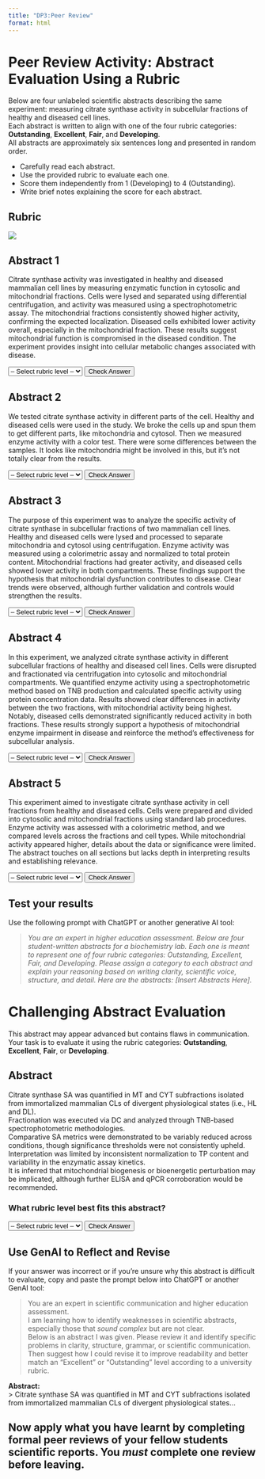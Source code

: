 ```yaml
---
title: "DP3:Peer Review"
format: html
---
```


# Peer Review Activity: Abstract Evaluation Using a Rubric

Below are four unlabeled scientific abstracts describing the same experiment: measuring citrate synthase activity in subcellular fractions of healthy and diseased cell lines.\
Each abstract is written to align with one of the four rubric categories: **Outstanding**, **Excellent**, **Fair**, and **Developing**.\
All abstracts are approximately six sentences long and presented in random order.

::: {.callout-tip title="Task Instructions"}
-   Carefully read each abstract.
-   Use the provided rubric to evaluate each one.
-   Score them independently from 1 (Developing) to 4 (Outstanding).
-   Write brief notes explaining the score for each abstract.
:::

## Rubric

![](rubric.png)

## Abstract 1

Citrate synthase activity was investigated in healthy and diseased mammalian cell lines by measuring enzymatic function in cytosolic and mitochondrial fractions. Cells were lysed and separated using differential centrifugation, and activity was measured using a spectrophotometric assay. The mitochondrial fractions consistently showed higher activity, confirming the expected localization. Diseased cells exhibited lower activity overall, especially in the mitochondrial fraction. These results suggest mitochondrial function is compromised in the diseased condition. The experiment provides insight into cellular metabolic changes associated with disease.

<select id="q1"> <option value="">-- Select rubric level --</option> <option value="Outstanding">Outstanding</option> <option value="Excellent">Excellent</option> <option value="Fair">Fair</option> <option value="Developing">Developing</option> </select> <button onclick="checkAnswer('q1', 'Excellent', 'feedback1')">Check Answer</button>

::: {#feedback1 style="margin-top: 8px;"}
:::

## Abstract 2

We tested citrate synthase activity in different parts of the cell. Healthy and diseased cells were used in the study. We broke the cells up and spun them to get different parts, like mitochondria and cytosol. Then we measured enzyme activity with a color test. There were some differences between the samples. It looks like mitochondria might be involved in this, but it's not totally clear from the results.

<select id="q2"> <option value="">-- Select rubric level --</option> <option value="Outstanding">Outstanding</option> <option value="Excellent">Excellent</option> <option value="Fair">Fair</option> <option value="Developing">Developing</option> </select> <button onclick="checkAnswer('q2', 'Developing', 'feedback2')">Check Answer</button>

::: {#feedback2 style="margin-top: 8px;"}
:::

## Abstract 3

The purpose of this experiment was to analyze the specific activity of citrate synthase in subcellular fractions of two mammalian cell lines. Healthy and diseased cells were lysed and processed to separate mitochondria and cytosol using centrifugation. Enzyme activity was measured using a colorimetric assay and normalized to total protein content. Mitochondrial fractions had greater activity, and diseased cells showed lower activity in both compartments. These findings support the hypothesis that mitochondrial dysfunction contributes to disease. Clear trends were observed, although further validation and controls would strengthen the results.

<select id="q3"> <option value="">-- Select rubric level --</option> <option value="Outstanding">Outstanding</option> <option value="Excellent">Excellent</option> <option value="Fair">Fair</option> <option value="Developing">Developing</option> </select> <button onclick="checkAnswer('q3', 'Outstanding', 'feedback3')">Check Answer</button>

::: {#feedback3 style="margin-top: 8px;"}
:::

## Abstract 4

In this experiment, we analyzed citrate synthase activity in different subcellular fractions of healthy and diseased cell lines. Cells were disrupted and fractionated via centrifugation into cytosolic and mitochondrial compartments. We quantified enzyme activity using a spectrophotometric method based on TNB production and calculated specific activity using protein concentration data. Results showed clear differences in activity between the two fractions, with mitochondrial activity being highest. Notably, diseased cells demonstrated significantly reduced activity in both fractions. These results strongly support a hypothesis of mitochondrial enzyme impairment in disease and reinforce the method’s effectiveness for subcellular analysis.

<select id="q4"> <option value="">-- Select rubric level --</option> <option value="Outstanding">Outstanding</option> <option value="Excellent">Excellent</option> <option value="Fair">Fair</option> <option value="Developing">Developing</option> </select> <button onclick="checkAnswer('q4', 'Outstanding', 'feedback4')">Check Answer</button>

::: {#feedback4 style="margin-top: 8px;"}
:::

## Abstract 5

This experiment aimed to investigate citrate synthase activity in cell fractions from healthy and diseased cells. Cells were prepared and divided into cytosolic and mitochondrial fractions using standard lab procedures. Enzyme activity was assessed with a colorimetric method, and we compared levels across the fractions and cell types. While mitochondrial activity appeared higher, details about the data or significance were limited. The abstract touches on all sections but lacks depth in interpreting results and establishing relevance.

<select id="q5"> <option value="">-- Select rubric level --</option> <option value="Outstanding">Outstanding</option> <option value="Excellent">Excellent</option> <option value="Fair">Fair</option> <option value="Developing">Developing</option> </select> <button onclick="checkAnswer('q5', 'Fair', 'feedback5')">Check Answer</button>

::: {#feedback5 style="margin-top: 8px;"}
:::

## Test your results

::: {.callout-note title="GenAI Prompt for Self-Assessment"}
Use the following prompt with ChatGPT or another generative AI tool:

> *You are an expert in higher education assessment. Below are four student-written abstracts for a biochemistry lab. Each one is meant to represent one of four rubric categories: Outstanding, Excellent, Fair, and Developing. Please assign a category to each abstract and explain your reasoning based on writing clarity, scientific voice, structure, and detail. Here are the abstracts: \[Insert Abstracts Here\].*
:::

```{=html}
<script>
  const feedback = {
    'Outstanding': "Outstanding abstracts are precise, concise, and show mastery of structure, logic, and voice.",
    'Excellent': "Excellent abstracts are clear and mostly well-structured, but may contain minor redundancy or less clarity in interpretation.",
    'Fair': "Fair abstracts are adequate but vague or overly general, with missed opportunities to emphasize interpretation or impact.",
    'Developing': "Developing abstracts use unclear or casual language, omit key elements, and lack logical flow or purpose."
  };

  function checkAnswer(selectId, correctAnswer, feedbackId) {
    const selected = document.getElementById(selectId).value;
    const feedbackBox = document.getElementById(feedbackId);
    if (selected === "") {
      feedbackBox.innerHTML = "<em>Please select an answer.</em>";
    } else if (selected === correctAnswer) {
      feedbackBox.innerHTML = "<strong style='color:green'>Correct!</strong><br>" + feedback[selected];
    } else {
      feedbackBox.innerHTML = "<strong style='color:red'>Incorrect.</strong> You selected <em>" + selected + "</em>, but this abstract better fits <strong>" + correctAnswer + "</strong>.<br>" + feedback[correctAnswer];
    }
  }
</script>
```

# Challenging Abstract Evaluation

This abstract may appear advanced but contains flaws in communication.\
Your task is to evaluate it using the rubric categories: **Outstanding**, **Excellent**, **Fair**, or **Developing**.

## Abstract

Citrate synthase SA was quantified in MT and CYT subfractions isolated from immortalized mammalian CLs of divergent physiological states (i.e., HL and DL).\
Fractionation was executed via DC and analyzed through TNB-based spectrophotometric methodologies.\
Comparative SA metrics were demonstrated to be variably reduced across conditions, though significance thresholds were not consistently upheld.\
Interpretation was limited by inconsistent normalization to TP content and variability in the enzymatic assay kinetics.\
It is inferred that mitochondrial biogenesis or bioenergetic perturbation may be implicated, although further ELISA and qPCR corroboration would be recommended.

### What rubric level best fits this abstract?

<select id="q_advanced"> <option value="">-- Select rubric level --</option> <option value="Outstanding">Outstanding</option> <option value="Excellent">Excellent</option> <option value="Fair">Fair</option> <option value="Developing">Developing</option> </select> <button onclick="checkFairAnswer()">Check Answer</button>

::: {#fair_feedback style="margin-top: 8px;"}
:::

::: {#fair_explanation style="display: none; margin-top: 20px;"}
### Abstract grade explaination

| Problem Area | What's Wrong |
|----|----|
| Passive voice | Obscures who did what; lacks clarity and accountability |
| Excessive jargon & acronyms | Uses unexplained abbreviations: SA, MT, CYT, CLs, HL/DL, DC, TP, ELISA, qPCR |
| Tense inconsistency | Shifts from past ("was quantified") to present ("is inferred") |
| Superficial complexity | Complex phrasing covers weak experimental interpretation |
| Lack of clarity | The results and implications are muddled or speculative |
:::

## Use GenAI to Reflect and Revise

::: {.callout-important title="Required Follow-up Task"}
If your answer was incorrect or if you're unsure why this abstract is difficult to evaluate, copy and paste the prompt below into ChatGPT or another GenAI tool:

> You are an expert in scientific communication and higher education assessment.\
> I am learning how to identify weaknesses in scientific abstracts, especially those that *sound complex* but are not clear.\
> Below is an abstract I was given. Please review it and identify specific problems in clarity, structure, grammar, or scientific communication.\
> Then suggest how I could revise it to improve readability and better match an "Excellent" or "Outstanding" level according to a university rubric.

**Abstract:**\
\> Citrate synthase SA was quantified in MT and CYT subfractions isolated from immortalized mammalian CLs of divergent physiological states...
:::

```{=html}
<script>
  function checkFairAnswer() {
    const selected = document.getElementById("q_advanced").value;
    const feedbackBox = document.getElementById("fair_feedback");
    const tableBox = document.getElementById("fair_explanation");
    if (selected === "") {
      feedbackBox.innerHTML = "<em>Please select an answer.</em>";
      tableBox.style.display = "none";
    } else if (selected === "Fair") {
      feedbackBox.innerHTML = "<strong style='color:green'>Correct!</strong>";
      tableBox.style.display = "block";
    } else {
      feedbackBox.innerHTML = "<strong style='color:red'>Incorrect.</strong> Try using the GenAI prompt below to reflect on why.";
      tableBox.style.display = "none";
    }
  }
</script>
```

## Now apply what you have learnt by completing formal peer reviews of your fellow students scientific reports. You *must* complete one review before leaving.
